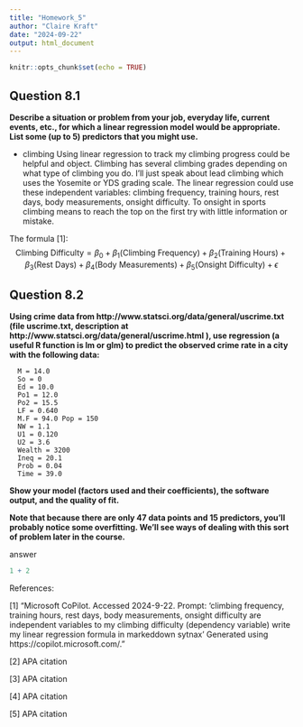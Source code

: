 ```yaml
---
title: "Homework_5"
author: "Claire Kraft"
date: "2024-09-22"
output: html_document
---
```


```r
knitr::opts_chunk$set(echo = TRUE)
```

## Question 8.1
**Describe a situation or problem from your job, everyday life, current events, etc., for which a linear regression model would be appropriate. List some (up to 5) predictors that you might use.**

- climbing
Using linear regression to track my climbing progress could be helpful and object. Climbing has several climbing grades depending on what type of climbing you do. I'll just speak about lead climbing which uses the Yosemite or YDS grading scale. The linear regression could use these independent variables: climbing frequency, training hours, rest days, body measurements, onsight difficulty. To onsight in sports climbing means to reach the top on the first try with little information or mistake. 

The formula [1]:
$$
\text{Climbing Difficulty} = \beta_0 + \beta_1 (\text{Climbing Frequency}) + \beta_2 (\text{Training Hours}) + \beta_3 (\text{Rest Days}) + \beta_4 (\text{Body Measurements}) + \beta_5 (\text{Onsight Difficulty}) + \epsilon
$$

## Question 8.2
**Using crime data from http://www.statsci.org/data/general/uscrime.txt (file uscrime.txt, description at http://www.statsci.org/data/general/uscrime.html ), use regression (a useful R function is lm or glm) to predict the observed crime rate in a city with the following data:**

      M = 14.0
      So = 0
      Ed = 10.0
      Po1 = 12.0
      Po2 = 15.5
      LF = 0.640
      M.F = 94.0 Pop = 150
      NW = 1.1
      U1 = 0.120
      U2 = 3.6
      Wealth = 3200
      Ineq = 20.1
      Prob = 0.04
      Time = 39.0

**Show your model (factors used and their coefficients), the software output, and the quality of fit.**

**Note that because there are only 47 data points and 15 predictors, you’ll probably notice some overfitting. We’ll see ways of dealing with this sort of problem later in the course.**

answer
```r
1 + 2

```



References:

[1] "Microsoft CoPilot. Accessed 2024-9-22. Prompt: 'climbing frequency, training hours, rest days, body measurements, onsight difficulty are independent variables to my climbing difficulty (dependency variable) write my linear regression formula in markeddown sytnax' Generated using https://copilot.microsoft.com/."

[2] APA citation

[3] APA citation

[4] APA citation

[5] APA citation
